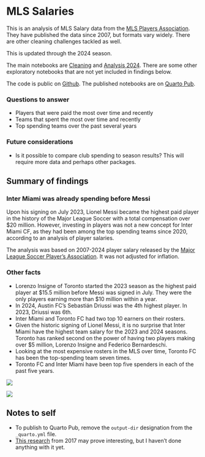 # MLS Salaries

This is an analysis of MLS Salary data from the [MLS Players Association](https://mlsplayers.org/resources/salary-guide). They have published the data since 2007, but formats vary widely. There are other cleaning challenges tackled as well.

This is updated through the 2024 season.

The main notebooks are [Cleaning](01-cleaning.qmd) and [Analysis 2024](02-analysis.qmd). There are some other exploratory notebooks that are not yet included in findings below.

The code is public on [Github](https://github.com/utdata/rwd-mls-salaries). The published notebooks are on [Quarto Pub](https://christianmcdonald.quarto.pub/mls-salaries/).

### Questions to answer

- Players that were paid the most over time and recently
- Teams that spent the most over time and recently
- Top spending teams over the past several years

### Future considerations

- Is it possible to compare club spending to season results? This will require more data and perhaps other packages.

## Summary of findings

### Inter Miami was already spending before Messi

Upon his signing on July 2023, Lionel Messi became the highest paid player in the history of the Major League Soccer with a total compensation over \$20 million. However, investing in players was not a new concept for Inter Miami CF, as they had been among the top spending teams since 2020, according to an analysis of player salaries.

The analysis was based on 2007-2024 player salary released by the [Major League Soccer Player's Association](https://mlsplayers.org/resources/salary-guide). It was not adjusted for inflation.

### Other facts
- Lorenzo Insigne of Toronto started the 2023 season as the highest paid player at \$15.5 million before Messi was signed in July. They were the only players earning more than $10 million within a year.
- In 2024, Austin FC's Sebastián Driussi was the 4th highest player. In 2023, Driussi was 6th.
- Inter Miami and Toronto FC had two top 10 earners on their rosters.
- Given the historic signing of Lionel Messi, it is no surprise that Inter Miami have the highest team salary for the 2023 and 2024 seasons. Toronto has ranked second on the power of having two players making over $5 million, Lorenzo Insigne and Federico Bernardeschi.
- Looking at the most expensive rosters in the MLS over time, Toronto FC has been the top-spending team seven times.
- Toronto FC and Inter Miami have been top five spenders in each of the past five years.


![](figures/team-salary-2024.png)

![](figures/sal_team_rank.png)


## Notes to self

- To publish to Quarto Pub, remove the `output-dir` designation from the `_quarto.yml` file.
- [This research](https://static1.squarespace.com/static/5b141b4a2714e53264a3db7d/t/5b14224703ce643a99571d4a/1528046159698/Goldberg_MLS_Salaries.pdf) from 2017 may prove interesting, but I haven't done anything with it yet.

